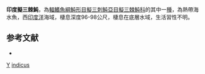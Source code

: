 {{Speciesbox
| taxon = Triacanthodes indicus
| binomial_authority = [[Matsuura|Matsuura]], 1982
| status = NE
| status_system = IUCN3.1
}}

'''印度擬三棘魨'''，為[[輻鰭魚綱|輻鰭魚綱]][[魨形目|魨形目]][[擬三刺魨亞目|擬三刺魨亞目]][[擬三棘魨科|擬三棘魨科]]的其中一[[種|種]]，為熱帶海水魚，西[[印度洋|印度洋]]海域，棲息深度96-98公尺，棲息在底層水域，生活習性不明。

==参考文献==
*{{FishBase_species|genus=Triacanthodes|species=indicus |year=2014|month=2}}

{{魚類小作品}}
{{Taxonbar}}
[[Category:1982年描述的鱼类|Y]]
[[Category:擬三棘魨屬|indicus]]
